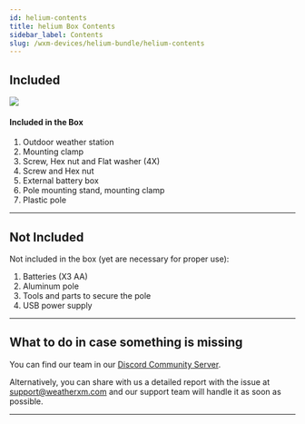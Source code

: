 ```yaml
---
id: helium-contents
title: helium Box Contents
sidebar_label: Contents
slug: /wxm-devices/helium-bundle/helium-contents
---
```



## Included

<section class="explanation">
  <img src={useBaseUrl("img/wxm-devices/helium-bundle/Contents.svg")} />
  <div>
    <h4>Included in the Box</h4>
    <ol>
      <li>Outdoor weather station</li>
      <li>Mounting clamp</li>
      <li>Screw, Hex nut and Flat washer (4X)</li>
      <li>Screw and Hex nut </li>
      <li>External battery box </li>
      <li>Pole mounting stand, mounting clamp</li>
      <li>Plastic pole</li>
    </ol>
  </div>
</section>

<hr/>

## Not Included

Not included in the box (yet are necessary for proper use):
1. Batteries (X3 AA)
1. Aluminum pole
1. Tools and parts to secure the pole 
1. USB power supply

<hr/>


## What to do in case something is missing

<p>You can find our team in our <a href="https://weatherxm.com/discord" target="_blank" rel="noopener noreferrer">Discord Community Server</a>.</p>

Alternatively, you can share with us a detailed report with the issue at support@weatherxm.com and our support team will handle it as soon as possible.

<hr/>
